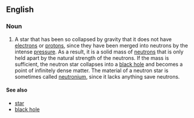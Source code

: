 ==English==
===Noun===
#A star that has been so collapsed by gravity that it does not have [[electron]]s or [[proton]]s, since they have been merged into neutrons by the intense [[pressure]].  As a result, it is a solid mass of [[neutron]]s that is only held apart by the natural strength of the neutrons.  If the mass is sufficient, the neutron star collapses into a [[black hole]] and becomes a point of infinitely dense matter.  The material of a neutron star is sometimes called [[neutronium]], since it lacks anything save neutrons.

====See also====
*[[star]]
*[[black hole]]